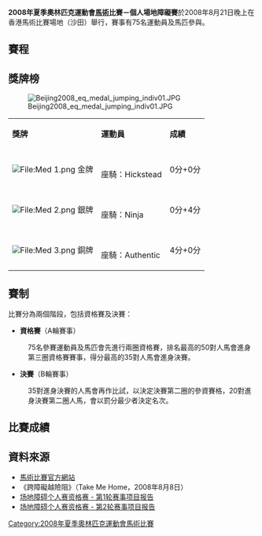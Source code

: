 {{2008年夏季奧林匹克運動會馬術比賽}}

'''2008年夏季奧林匹克運動會[[馬術|馬術]]比賽－個人場地障礙賽'''於2008年8月21日晚上在香港馬術比賽場地（沙田）舉行，賽事有75名運動員及馬匹參與。

== 賽程 ==

== 獎牌榜 ==
[[File:Beijing2008_eq_medal_jumping_indiv01.JPG|thumb]]

{| class="wikitable"
|- bgcolor="#efefef"
| '''獎牌'''
| '''運動員'''
| '''成績'''
|-
| bgcolor="gold" | [[File:Med_1.png|File:Med 1.png]] 金牌
| {{flagIOCathlete|[[埃里克·拉马兹|埃里克·-{zh-hans:拉马兹;zh-hant:拉瑪塞}-]]|CAN|2008年夏季}}<BR>座騎：Hickstead||0分+0分
|-
| bgcolor="silver" | [[File:Med_2.png|File:Med 2.png]] 銀牌
| {{flagIOCathlete|[[罗尔夫-约兰·本特松|罗尔夫-约兰·-{zh-hans:本特松;zh-hant:班特森}-]]|SWE|2008年夏季}}<BR>座騎：Ninja||0分+4分
|-
| bgcolor="cc9966" | [[File:Med_3.png|File:Med 3.png]] 銅牌
| {{flagIOCathlete|[[比齐·马登|比齐·-{zh-hans:马登;zh-hant:麥登}-]]|USA|2008年夏季}}<BR>座騎：Authentic||4分+0分
|}

== 賽制 ==
比賽分為兩個階段，包括資格賽及決賽：
*'''資格賽'''（A輪賽事）
:75名參賽運動員及馬匹會先進行兩圈資格賽，排名最高的50對人馬會進身第三圈資格賽賽事，得分最高的35對人馬會進身決賽。
*'''決賽'''（B輪賽事）
:35對進身決賽的人馬會再作比試，以決定決賽第二圈的參資賽格，20對進身決賽第二圈人馬，會以罰分最少者決定名次。

== 比賽成績 ==

== 資料來源 ==
*[https://web.archive.org/web/20080803060947/http://www.equestrian2008.org/chi/olympic_equ_disciplines_jumping.aspx 馬術比賽官方網站]
*《跨障礙越險阻》（Take Me Home，2008年8月8日）
*[https://web.archive.org/web/20080909154230/http://results.beijing2008.cn/WRM/CHI/INF/EQ/RPT/EQX002101.shtml 场地障碍个人赛资格赛 - 第1轮赛事项目报告]
*[https://web.archive.org/web/20080909154243/http://results.beijing2008.cn/WRM/CHI/INF/EQ/RPT/EQX002201.shtml 场地障碍个人赛资格赛 - 第2轮赛事项目报告]

[[Category:2008年夏季奧林匹克運動會馬術比賽|Category:2008年夏季奧林匹克運動會馬術比賽]]